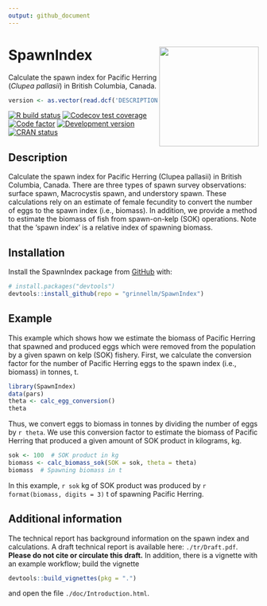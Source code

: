 ```yaml
---
output: github_document
---
```


<!-- README.md is generated from README.Rmd. Please edit that file. -->

# SpawnIndex <img src='man/sticker/sticker.png' align="right" height="200"/>

Calculate the spawn index for Pacific Herring (*Clupea pallasii*) in British Columbia, Canada.

```r
version <- as.vector(read.dcf('DESCRIPTION')[, 'Version'])
```

<!-- badges: start -->
[![R build status](https://github.com/grinnellm/SpawnIndex/workflows/R-CMD-check/badge.svg)](https://github.com/grinnellm/SpawnIndex/actions)
[![Codecov test coverage](https://codecov.io/gh/grinnellm/SpawnIndex/branch/master/graph/badge.svg)](https://codecov.io/gh/grinnellm/SpawnIndex)
[![Code factor](https://github.com/grinnellm/SpawnIndex/workflows/lint/badge.svg)](https://github.com/grinnellm/SpawnIndex/actions)
[![Development version](https://img.shields.io/badge/Version-`r version`-orange.svg?style=flat-square)](commits/master)
[![CRAN status](https://www.r-pkg.org/badges/version/SpawnIndex)](https://CRAN.R-project.org/package=SpawnIndex)
<!-- badges: end -->

## Description

Calculate the spawn index for Pacific Herring (Clupea pallasii) in British Columbia, Canada.
There are three types of spawn survey observations:
surface spawn, Macrocystis spawn, and understory spawn.
These calculations rely on an estimate of female fecundity to
convert the number of eggs to the spawn index (i.e., biomass).
In addition, we provide a method to estimate the biomass of fish from spawn-on-kelp (SOK) operations.
Note that the 'spawn index' is a relative index of spawning biomass.

## Installation

Install the SpawnIndex package from [GitHub](https://github.com/) with:

```r
# install.packages("devtools")
devtools::install_github(repo = "grinnellm/SpawnIndex")
```

## Example

This example which shows how we estimate
the biomass of Pacific Herring that spawned and produced eggs
which were removed from the population by a given spawn on kelp (SOK) fishery.
First, we calculate the conversion factor for the number of Pacific Herring eggs
to the spawn index (i.e., biomass) in tonnes, t.

```r
library(SpawnIndex)
data(pars)
theta <- calc_egg_conversion()
theta
```

Thus, we convert eggs to biomass in tonnes by
dividing the number of eggs by `r theta`.
We use this conversion factor to estimate the biomass of
Pacific Herring that produced a given amount of SOK product in kilograms, kg.

```r
sok <- 100  # SOK product in kg
biomass <- calc_biomass_sok(SOK = sok, theta = theta)
biomass  # Spawning biomass in t
```

In this example, `r sok`\ kg of SOK product was produced by
`r format(biomass, digits = 3)`\ t of spawning Pacific Herring.

## Additional information

The technical report has background information on the spawn index and calculations.
A draft technical report is available here: `./tr/Draft.pdf`.
**Please do not cite or circulate this draft.**
In addition, there is a vignette with an example workflow;
build the vignette

```r
devtools::build_vignettes(pkg = ".")
```

and open the file `./doc/Introduction.html`.
